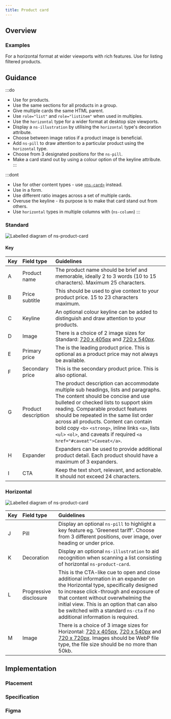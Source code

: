 ```yaml
---
title: Product card
---
```





## Overview

<CompDetails name={componentName} />

### Examples

<Tabs>
  <TabItem label="Standard">
    <ExampleViewer type="standard" />
  </TabItem>
  <TabItem label="Horizontal">
    For a horizontal format at wider viewports with rich features. Use for listing filtered products.
    <ExampleViewer type="horizontal" />
  </TabItem>
</Tabs>

## Guidance

:::do
- Use for products.
- Use the same sections for all products in a group.
- Give multiple cards the same HTML parent.
- Use `role="list"` and `role="listitem"` when used in multiples.
- Use the `horizontal` type for a wider format at desktop size viewports.
- Display a `ns-illustration` by utilising the `horizontal` type's decoration attribute.
- Choose between image ratios if a product image is beneficial.
- Add `ns-pill` to draw attention to a particular product using the `horizontal` type.
- Choose from 3 designated positions for the `ns-pill`.
- Make a card stand out by using a colour option of the keyline attribute.
:::

:::dont
- Use for other content types - use [`<ns-card>`](/components/ns-card) instead.
- Use in a form.
- Use different ratio images across a set of multiple cards.
- Overuse the keyline - its purpose is to make that card stand out from others.
- Use `horizontal` types in multiple columns with (`ns-column`)
:::

### Standard

![Labelled diagram of ns-product-card](@assets/components/ns-product-card/guidance.webp)

#### Key

| Key | Field type | Guidelines |
| :--- | :--- | :--- |
| <span class="marker">A</span> | Product name | The product name should be brief and memorable, ideally 2 to 3 words (10 to 15 characters). Maximum 25 characters. |
| <span class="marker">B</span> | Price subtitle | This should be used to give context to your product price. 15 to 23 characters maximum. |
| <span class="marker">C</span> | Keyline | An optional colour keyline can be added to distinguish and draw attention to your products. |
| <span class="marker">D</span> | Image | There is a choice of 2 image sizes for Standard: [720 x 405px](/guidelines/assets#720x405px) and [720 x 540px](/guidelines/assets#720x540px). |
| <span class="marker">E</span> | Primary price | The is the leading product price. This is optional as a product price may not always be available. |
| <span class="marker">F</span> | Secondary price | This is the secondary product price. This is also optional.|
| <span class="marker">G</span> | Product description | The product description can accommodate multiple sub headings, lists and paragraphs. The content should be concise and use bulleted or checked lists to support skim reading. Comparable product features should be repeated in the same list order across all products. Content can contain bold copy `<b>` `<strong>`, inline links `<a>`, lists `<ul>` `<ol>`, and caveats if required `<a href="#caveat">Caveat</a>`. |
| <span class="marker">H</span> | Expander | Expanders can be used to provide additional product detail. Each product should have a maximum of 3 expanders. |
| <span class="marker">I</span> | CTA | Keep the text short, relevant, and actionable. It should not exceed 24 characters. |

### Horizontal

![Labelled diagram of ns-product-card](@assets/components/ns-product-card/guidance-horizontal.webp)

| Key | Field type | Guidelines |
| :--- | :--- | :--- |
| <span class="marker">J</span> | Pill | Display an optional `ns-pill` to highlight a key feature eg. 'Greenest tariff'. Choose from 3 different positions, over image, over heading or under price. |
| <span class="marker">K</span> | Decoration | Display an optional `ns-illustration` to aid recognition when scanning a list consisting of horizontal `ns-product-card`. |
| <span class="marker">L</span> | Progressive disclosure | This is the CTA-like cue to open and close additional information in an expander on the Horizontal type, specifically designed to increase click-through and exposure of that content without overwhelming the initial view. This is an option that can also be switched with a standard `ns-cta` if no additional information is required. |
| <span class="marker">M</span> | Image | There is a choice of 3 image sizes for Horizontal: [720 x 405px](/guidelines/assets#720x405px), [720 x 540px](/guidelines/assets#720x540px) and [720 x 720px](/guidelines/assets#720x720px). Images should be WebP file type, the file size should be no more than 50kb. |

## Implementation

### Placement

<Placement name={componentName} />

### Specification

<Specification name={componentName} />

### Figma

<Figma name={componentName} />
